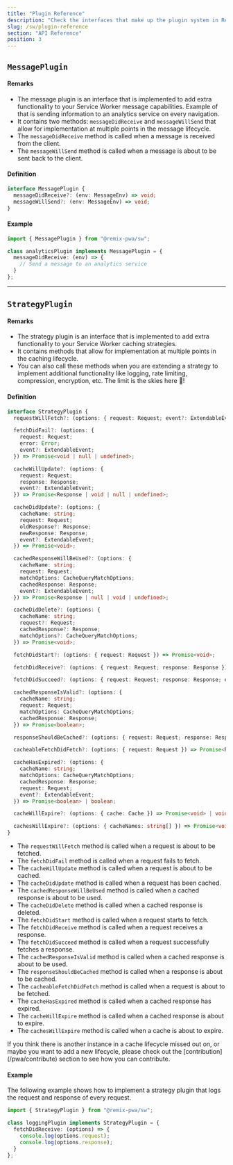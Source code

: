 ```yaml
---
title: "Plugin Reference"
description: "Check the interfaces that make up the plugin system in Remix PWA. Plus, how to implement them yourself."
slug: /sw/plugin-reference
section: "API Reference"
position: 3
---
```



## `MessagePlugin`

#### Remarks

- The message plugin is an interface that is implemented to add extra functionality to your Service Worker message capabilities. Example of
  that is sending information to an analytics service on every navigation.
- It contains two methods: `messageDidReceive` and `messageWillSend` that allow for implementation at multiple points in the message lifecycle.
- The `messageDidReceive` method is called when a message is received from the client.
- The `messageWillSend` method is called when a message is about to be sent back to the client.

#### Definition

```ts
interface MessagePlugin {
  messageDidReceive?: (env: MessageEnv) => void;
  messageWillSend?: (env: MessageEnv) => void;
}
```

#### Example

```ts
import { MessagePlugin } from "@remix-pwa/sw";

class analyticsPlugin implements MessagePlugin = {
  messageDidReceive: (env) => {
    // Send a message to an analytics service
  }
};
```

---

## `StrategyPlugin`

#### Remarks

- The strategy plugin is an interface that is implemented to add extra functionality to your Service Worker caching strategies.
- It contains methods that allow for implementation at multiple points in the caching lifecycle.
- You can also call these methods when you are extending a strategy to implement additional functionality like logging, rate limiting, compression, encryption, etc. The limit is the skies here 🚀!

#### Definition

```ts
interface StrategyPlugin {
  requestWillFetch?: (options: { request: Request; event?: ExtendableEvent }) => Promise<Request>;

  fetchDidFail?: (options: {
    request: Request;
    error: Error;
    event?: ExtendableEvent;
  }) => Promise<void | null | undefined>;

  cacheWillUpdate?: (options: {
    request: Request;
    response: Response;
    event?: ExtendableEvent;
  }) => Promise<Response | void | null | undefined>;

  cacheDidUpdate?: (options: {
    cacheName: string;
    request: Request;
    oldResponse?: Response;
    newResponse: Response;
    event?: ExtendableEvent;
  }) => Promise<void>;

  cachedResponseWillBeUsed?: (options: {
    cacheName: string;
    request: Request;
    matchOptions: CacheQueryMatchOptions;
    cachedResponse: Response;
    event?: ExtendableEvent;
  }) => Promise<Response | null | void | undefined>;

  cacheDidDelete?: (options: {
    cacheName: string;
    request?: Request;
    cachedResponse?: Response;
    matchOptions?: CacheQueryMatchOptions;
  }) => Promise<void>;

  fetchDidStart?: (options: { request: Request }) => Promise<void>;

  fetchDidReceive?: (options: { request: Request; response: Response }) => Promise<Response>;

  fetchDidSucceed?: (options: { request: Request; response: Response; event?: ExtendableEvent }) => Promise<Response>;

  cachedResponseIsValid?: (options: {
    cacheName: string;
    request: Request;
    matchOptions: CacheQueryMatchOptions;
    cachedResponse: Response;
  }) => Promise<boolean>;

  responseShouldBeCached?: (options: { request: Request; response: Response }) => Promise<boolean>;

  cacheableFetchDidFetch?: (options: { request: Request }) => Promise<Response>;

  cacheHasExpired?: (options: {
    cacheName: string;
    matchOptions: CacheQueryMatchOptions;
    cachedResponse: Response;
    request: Request;
    event?: ExtendableEvent;
  }) => Promise<boolean> | boolean;

  cacheWillExpire?: (options: { cache: Cache }) => Promise<void> | void;

  cachesWillExpire?: (options: { cacheNames: string[] }) => Promise<void> | void;
}
```

- The `requestWillFetch` method is called when a request is about to be fetched.
- The `fetchDidFail` method is called when a request fails to fetch.
- The `cacheWillUpdate` method is called when a request is about to be cached.
- The `cacheDidUpdate` method is called when a request has been cached.
- The `cachedResponseWillBeUsed` method is called when a cached response is about to be used.
- The `cacheDidDelete` method is called when a cached response is deleted.
- The `fetchDidStart` method is called when a request starts to fetch.
- The `fetchDidReceive` method is called when a request receives a response.
- The `fetchDidSucceed` method is called when a request successfully fetches a response.
- The `cachedResponseIsValid` method is called when a cached response is about to be used.
- The `responseShouldBeCached` method is called when a response is about to be cached.
- The `cacheableFetchDidFetch` method is called when a request is about to be fetched.
- The `cacheHasExpired` method is called when a cached response has expired.
- The `cacheWillExpire` method is called when a cached response is about to expire.
- The `cachesWillExpire` method is called when a cache is about to expire.

<Info>
If you think there is another instance in a cache lifecycle missed out on, or maybe you want to add a new lifecycle, please check out the [contribution](/pwa/contribute) section to see how you can contribute.
</Info>

#### Example

The following example shows how to implement a strategy plugin that logs the request and response of every request.

```ts
import { StrategyPlugin } from "@remix-pwa/sw";

class loggingPlugin implements StrategyPlugin = {
  fetchDidReceive: (options) => {
    console.log(options.request);
    console.log(options.response);
  }
};
```
